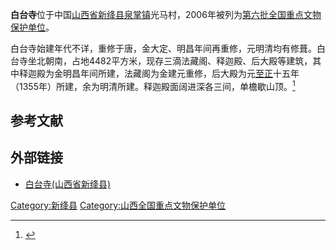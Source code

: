 {{coord|35|39|50|N|111|04|10|E|display=title|scale:10000}}
{{文物保护单位
| 级别 = 全国
| 名称 = 白台寺
| 图片 = 
| 所在 = [[山西省|山西省]][[新绛县|新绛县]]
| 分类 = 古建筑
| 时代 = 金至清
| 编号 = [[第六批全国重点文物保护单位|第六批]]第372项
| 登录 = 2006年5月25日
}}

'''白台寺'''位于中国[[山西省|山西省]][[新绛县|新绛县]][[泉掌镇|泉掌镇]]光马村，2006年被列为[[第六批全国重点文物保护单位|第六批全国重点文物保护单位]]。

白台寺始建年代不详，重修于唐，金大定、明昌年间再重修，元明清均有修葺。白台寺坐北朝南，占地4482平方米，现存三滴法藏阁、释迦殿、后大殿等建筑，其中释迦殿为金明昌年间所建，法藏阁为金建元重修，后大殿为元[[至正|至正]]十五年（1355年）所建，余为明清所建。释迦殿面阔进深各三间，单檐歇山顶。<ref>{{Cite book |author=国家文物局 编 |title=全国重点文物保护单位（第六批）·第Ⅳ卷 |publisher=文物出版社 |year=2008 |isbn=978-7-5010-2446-9 |pages=296 }}</ref>

==参考文献==
{{reflist}}

==外部链接==
*[http://blog.sina.com.cn/s/blog_50227d3f0100vlvw.html 白台寺(山西省新绛县)] {{Wayback|url=http://blog.sina.com.cn/s/blog_50227d3f0100vlvw.html |date=20200411221023 }}

{{山西全国重点文物保护单位}}
{{中国木构建筑 (唐-宋)}}

{{DEFAULTSORT:bai}}
[[Category:新绛县|Category:新绛县]]
[[Category:山西全国重点文物保护单位|Category:山西全国重点文物保护单位]]